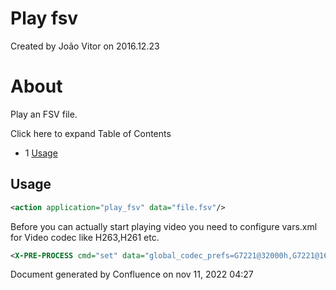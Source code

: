 
# Play fsv 

 Created by  João Vitor on 2016.12.23

# About

Play an FSV file.

Click here to expand Table of Contents

* 1 [Usage](#usage)

## Usage

```xml
<action application="play_fsv" data="file.fsv"/>
```

  
Before you can actually start playing video you need to configure vars.xml for Video codec like H263,H261 etc.

```xml
<X-PRE-PROCESS cmd="set" data="global_codec_prefs=G7221@32000h,G7221@16000h,G722,PCMU,PCMA,GSM,H261,H263,H263-1998"/>
```

 Document generated by Confluence on nov 11, 2022 04:27
